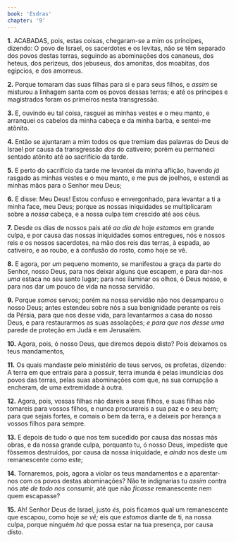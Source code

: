 ```yaml
---
book: 'Esdras'
chapter: '9'
---
```


**1.** ACABADAS, pois, estas coisas, chegaram-se a mim os príncipes, dizendo: O povo de Israel, os sacerdotes e os levitas, não se têm separado dos povos destas terras, seguindo as abominações dos cananeus, dos heteus, dos perizeus, dos jebuseus, dos amonitas, dos moabitas, dos egípcios, e dos amorreus.

**2.** Porque tomaram das suas filhas para si e para seus filhos, e *assim* se misturou a linhagem santa com os povos dessas terras; e até os príncipes e magistrados foram os primeiros nesta transgressão.

**3.** E, ouvindo eu tal coisa, rasguei as minhas vestes e o meu manto, e arranquei os cabelos da minha cabeça e da minha barba, e sentei-me atônito.

**4.** Então se ajuntaram a mim todos os que tremiam das palavras do Deus de Israel por causa da transgressão *dos* do cativeiro; porém eu permaneci sentado atônito até ao sacrifício da tarde.

**5.** E perto do sacrifício da tarde me levantei da minha aflição, havendo *já* rasgado as minhas vestes e o meu manto, e me pus de joelhos, e estendi as minhas mãos para o Senhor meu Deus;

**6.** E disse: Meu Deus! Estou confuso e envergonhado, para levantar a ti a minha face, meu Deus; porque as nossas iniquidades se multiplicaram sobre a *nossa* cabeça, e a nossa culpa tem crescido até aos céus.

**7.** Desde os dias de nossos pais até *ao dia de* hoje *estamos* em grande culpa, e por causa das nossas iniquidades somos entregues, nós e nossos reis e os nossos sacerdotes, na mão dos reis das terras, à espada, ao cativeiro, e ao roubo, e à confusão do rosto, como hoje se vê.

**8.** E agora, por *um* pequeno momento, se manifestou a graça da parte do Senhor, nosso Deus, para nos deixar alguns que escapem, e para dar-nos *uma* estaca no seu santo lugar; para nos iluminar os olhos, ó Deus nosso, e para nos dar um pouco de vida na nossa servidão.

**9.** Porque *somos* servos; porém na nossa servidão não nos desamparou o nosso Deus; antes estendeu sobre nós a sua benignidade perante os reis da Pérsia, para que nos desse vida, para levantarmos a casa do nosso Deus, e para restaurarmos as suas assolações; *e para que nos desse uma* parede de proteção em Judá e em Jerusalém.

**10.** Agora, pois, ó nosso Deus, que diremos depois disto? Pois deixamos os teus mandamentos,

**11.** Os quais mandaste pelo ministério de teus servos, os profetas, dizendo: A terra em que entrais para a possuir, terra imunda é pelas imundícias dos povos das terras, pelas suas abominações com que, na sua corrupção a encheram, de uma extremidade à outra.

**12.** Agora, pois, vossas filhas não dareis a seus filhos, e suas filhas não tomareis para vossos filhos, e nunca procurareis a sua paz e o seu bem; para que sejais fortes, e comais o bem da terra, e a deixeis por herança a vossos filhos para sempre.

**13.** E depois de tudo o que nos tem sucedido por causa das nossas más obras, e da nossa grande culpa, porquanto tu, ó nosso Deus, impediste que fôssemos destruídos, por causa da nossa iniquidade, e *ainda* nos deste um remanescente como este;

**14.** Tornaremos, pois, agora a violar os teus mandamentos e a aparentar-nos com os povos destas abominações? Não te indignarias tu *assim* contra nós até *de todo nos* consumir, até que não *ficasse* remanescente nem quem escapasse?

**15.** Ah! Senhor Deus de Israel, justo *és,* pois ficamos qual um remanescente que escapou, como hoje *se vê;* eis que *estamos* diante de ti, na nossa culpa, porque ninguém *há* que possa estar na tua presença, por causa disto.